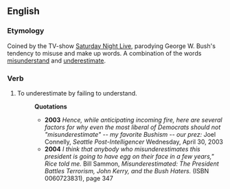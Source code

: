 ==English==

===Etymology===

Coined by the TV-show [[w:Saturday Night Live|Saturday Night Live]], parodying George W. Bush's tendency to misuse and make up words. A combination of the words [[misunderstand]] and [[underestimate]].

===Verb===
# To underestimate by failing to understand.
#:'''Quotations'''
#:*'''2003''' ''Hence, while anticipating incoming fire, here are several factors for why even the most liberal of Democrats should not "misunderestimate" -- my favorite Bushism -- our prez:'' Joel Connelly, ''Seattle Post-Intelligencer'' Wednesday, April 30, 2003
#:*'''2004''' ''I think that anybody who misunderestimates this president is going to have egg on their face in a few years," Rice told me.'' Bill Sammon, ''Misunderestimated: The President Battles Terrorism, John Kerry, and the Bush Haters.'' (ISBN 0060723831), page 347